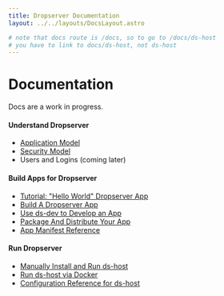```yaml
---
title: Dropserver Documentation
layout: ../../layouts/DocsLayout.astro

# note that docs route is /docs, so to go to /docs/ds-host
# you have to link to docs/ds-host, not ds-host
---
```



# Documentation

<Note>Docs are a work in progress.</Note>

#### Understand Dropserver

- [Application Model](docs/application-model)
- [Security Model](docs/security-model)
- Users and Logins (coming later)

#### Build Apps for Dropserver

- [Tutorial: "Hello World" Dropserver App](docs/build-dropserver-app-tutorial)
- [Build A Dropserver App](docs/building-dropserver-app)
- [Use ds-dev to Develop an App](docs/ds-dev)
- [Package And Distribute Your App](docs/app-packaging-distributing)
- [App Manifest Reference](docs/app-manifest-ref)

#### Run Dropserver

- [Manually Install and Run ds-host](docs/ds-host)
- [Run ds-host via Docker](docs/ds-host-docker)
- [Configuration Reference for ds-host](docs/ds-host-config-ref)
